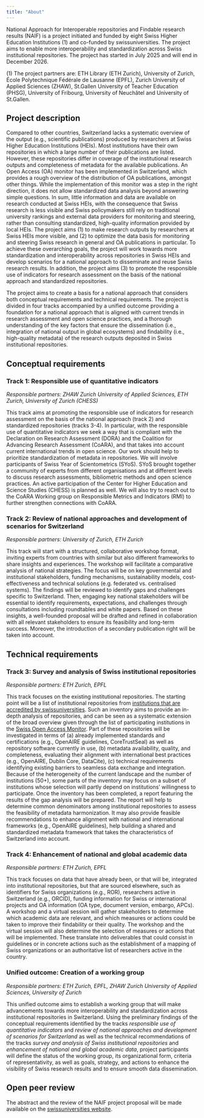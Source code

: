 ```yaml
---
title: "About"
---
```


<!-- ## Plain language description  -->

National Approach for Interoperable repositories and Findable research results (NAIF) is a project initiated and funded by eight Swiss Higher Education Institutions (1) and co-funded by swissuniversities.
The project aims to enable more interoperability and standardization across Swiss institutional repositories.
The project has started in July 2025 and will end in December 2026.

\(1) The project partners are: ETH Library (ETH Zurich), University of Zurich, École Polytechnique Fédérale de Lausanne (EPFL), Zurich University of Applied Sciences (ZHAW), St.Gallen University of Teacher Education (PHSG), University of Fribourg, University of Neuchâtel and University of St.Gallen.

## Project description

Compared to other countries, Switzerland lacks a systematic overview of the output (e.g., scientific publications) produced by researchers at Swiss Higher Education Institutions (HEIs).
Most institutions have their own repositories in which a large number of their publications are listed.
However, these repositories differ in coverage of the institutional research outputs and completeness of metadata for the available publications.
An Open Access (OA) monitor has been implemented in Switzerland, which provides a rough overview of the distribution of OA
publications, amongst other things.
While the implementation of this monitor was a step in the right direction, it does not allow standardized data analysis beyond answering simple questions.
In sum, little information and data are available on research conducted at Swiss HEIs, with the consequence that Swiss research is less visible and Swiss policymakers still rely on traditional university rankings and external data providers for monitoring and steering, rather than consulting standardized, high-quality information provided by local HEIs.
The project aims
(1) to make research outputs by researchers at Swiss HEIs more visible, and
(2) to optimize the data basis for monitoring and steering Swiss research in general and OA publications in particular.
To achieve these overarching goals, the project will work towards more standardization and interoperability across repositories in Swiss HEIs and develop scenarios for a national approach to disseminate and reuse Swiss research results. In addition, the project aims (3) to promote the responsible use of indicators for research assessment on the basis of the national approach and standardized repositories.

The project aims to create a basis for a national approach that considers both conceptual requirements and technical requirements.
The project is divided in four tracks accompanied by a unified outcome providing a foundation for a national approach that is aligned with current trends in research assessment and open science practices, and a thorough understanding of the key factors that ensure the dissemination (i.e., integration of national output in global ecosystems) and findability (i.e., high-quality metadata) of the research outputs deposited in Swiss institutional repositories.

## Conceptual requirements
### Track 1: Responsible use of quantitative indicators
*Responsible partners: ZHAW Zurich University of Applied Sciences, ETH Zurich, University of Zurich (CHESS)*

This track aims at promoting the responsible use of indicators for research assessment on the basis of the national approach (track 2) and standardized repositories (tracks 3-4).
In particular, with the responsible use of quantitative indicators we seek a way that is compliant with the Declaration on Research Assessment (DORA) and the Coalition for Advancing Research Assessment (CoARA), and that takes into account current international trends in open science. Our work should help to prioritize standardization of metadata in repositories. We will involve participants of Swiss Year of Scientometrics (SYoS). SYoS brought together a community of experts from different organisations and at different levels to discuss research assessments, bibliometric methods and open science practices. An active participation of the Center for Higher Education and Science Studies (CHESS) is planned as well. We will also try to reach out to the CoARA Working group on Responsible Metrics and Indicators (RMI) to further strengthen connections with CoARA.


### Track 2: Review of national approaches and development of scenarios for Switzerland
*Responsible partners: University of Zurich, ETH Zurich*

This track will start with a structured, collaborative workshop format, inviting experts from countries with similar but also different frameworks to share insights and experiences. The workshop will facilitate a comparative analysis of national strategies. The focus will be on key governmental and institutional stakeholders, funding mechanisms, sustainability models, cost-effectiveness and technical solutions (e.g. federated vs. centralised systems). The findings will be reviewed to identify gaps and challenges specific to Switzerland.
Then, engaging key national stakeholders will be essential to identify requirements, expectations, and challenges through consultations including roundtables and white papers. Based on these insights, a well-founded proposal will be drafted and refined in collaboration with all relevant stakeholders to ensure its feasibility and long-term success. Moreover, the introduction of a secondary publication right will be taken into account.

## Technical requirements
### Track 3: Survey and analysis of Swiss institutional repositories
*Responsible partners: ETH Zurich, EPFL*

This track focuses on the existing institutional repositories.
The starting point will be a list of institutional repositories from [institutions that are accredited by swissuniversities](https://www.swissuniversities.ch/en/topics/studying/accredited-swiss-higher-education-institutions-1).
Such an inventory aims to provide an in-depth analysis of repositories, and can be seen as a systematic extension of the broad overview given through the
list of participating institutions in the [Swiss Open Access Monitor](https://oamonitor.ch/wiki/participating-institutions-repo-monitor/).
Part of these repositories will be investigated in terms of
(a) already implemented standards and certifications (e.g., OpenAIRE guidelines, CoreTrustSeal) as well as repository software currently in use,
(b) metadata availability, quality, and completeness, evaluating their alignment with international best practices
(e.g., OpenAIRE, Dublin Core, DataCite), 
(c) technical requirements identifying existing barriers to seamless data exchange and integration.
Because of the heterogeneity of the current landscape and the number of institutions (50+), some parts of the inventory may focus on a subset of institutions whose selection will partly depend on institutions' willingness to participate.
Once the inventory has been completed, a report featuring the results of the gap analysis will be prepared.
The report will help to determine common denominators among institutional repositories to assess the feasibility of metadata harmonization.
It may also provide feasible recommendations to enhance alignment with national and international frameworks (e.g., OpenAIRE guidelines), help building a shared and standardized metadata framework that takes the characteristics of Switzerland into account.


### Track 4: Enhancement of national and global academic data
*Responsible partners: ETH Zurich, EPFL*

This track focuses on data that have already been, or that will be, integrated into institutional repositories, but that are sourced elsewhere, such as identifiers for Swiss organizations (e.g., ROR), researchers active in Switzerland (e.g., ORCID), funding information for Swiss or international projects and OA information (OA type, document version, embargo, APCs). A workshop and a virtual session will gather stakeholders to determine which academic data are relevant, and which measures or actions could be taken to improve their findability or their quality.
The workshop and the virtual session will also determine the selection of measures or actions that will be implemented. These translate into deliverables that could consist in guidelines or in concrete actions such as the establishment of a mapping of Swiss organizations or an authoritative list of researchers active in the country.


### Unified outcome: Creation of a working group
*Responsible partners: ETH Zurich, EPFL, ZHAW Zurich University of Applied Sciences, University of Zurich*

This unified outcome aims to establish a working group that will make advancements towards more interoperability and standardization across institutional repositories in Switzerland.
Using the preliminary findings of the conceptual requirements identified by the tracks *responsible use of quantitative indicators* and *review of national approaches and development of scenarios for Switzerland* as well as the technical recommendations of the tracks *survey and analysis of Swiss institutional repositories* and *enhancement of national and global academic data*, project participants will define the status of the working group, its organizational form, criteria of representativity, as well as goals, strategy, and actions to enhance the visibility of Swiss research results and to ensure smooth data dissemination.


## Open peer review

The abstract and the review of the NAIF project proposal will be made available on the [swissuniversities website](https://www.swissuniversities.ch/en/topics/open-science/open-science-programme). 